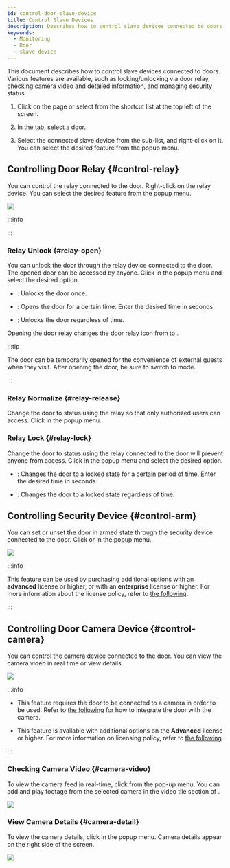 ```yaml
---
id: control-door-slave-device
title: Control Slave Devices
description: Describes how to control slave devices connected to doors.
keywords:
  - Monitoring
  - Door
  - slave device
---
```


This document describes how to control slave devices connected to doors. Various features are available, such as locking/unlocking via door relay, checking camera video and detailed information, and managing security status.

1. Click <Cmd sid='shell.header.arena' /> on the <Cmd sid='shell.header.launcher' /> page or select <Cmd sid='shell.header.arena' /> from the shortcut list at the top left of the screen.

2. In the <Cmd sid='arena.tree.door.title' /> tab, select a door.

3. Select the connected slave device from the sub-list, and right-click on it. You can select the desired feature from the popup menu.

## Controlling Door Relay {#control-relay}

You can control the relay connected to the door. Right-click on the relay device. You can select the desired feature from the popup menu.

<Image src='/img/biostarx-monitoring-door-relay-popup.png' />

:::info

<Glossary termid='relay'/>

:::

### Relay Unlock {#relay-open}

You can unlock the door through the relay device connected to the door. The opened door can be accessed by anyone. Click <Cmd sid='arena.tree.contextMenu.unlock' /> in the popup menu and select the desired option.

* <Cmd sid='arena.tree.contextMenu.unlockOnce' />: Unlocks the door once.

* <Cmd sid='arena.tree.contextMenu.unlockTimed' />: Opens the door for a certain time. Enter the desired time in seconds.

* <Cmd sid='arena.tree.contextMenu.unlockPermanent' />: Unlocks the door regardless of time.

Opening the door relay changes the door relay icon from <IcRelayLock /> to <IcRelayUnlock />.

:::tip

The door can be temporarily opened for the convenience of external guests when they visit. After opening the door, be sure to switch to <Cmd sid='arena.tree.contextMenu.normalize' /> mode.

:::

### Relay Normalize {#relay-release}

Change the door to <Cmd sid='arena.tree.contextMenu.normalize' /> status using the relay so that only authorized users can access. Click <Cmd sid='arena.tree.contextMenu.normalize' /> in the popup menu. 

### Relay Lock {#relay-lock}

Change the door to <Cmd sid='arena.tree.contextMenu.lock' /> status using the relay connected to the door will prevent anyone from access. Click <Cmd sid='arena.tree.contextMenu.lock' /> in the popup menu and select the desired option.

* <Cmd sid='arena.tree.contextMenu.unlockTimed' />: Changes the door to a locked state for a certain period of time. Enter the desired time in seconds.

* <Cmd sid='arena.tree.contextMenu.lockPermanent' />: Changes the door to a locked state regardless of time.

## Controlling Security Device {#control-arm}

You can set or unset the door in armed state through the security device connected to the door. Click <Cmd sid='arena.tree.contextMenu.arm' /> or <Cmd sid='arena.tree.contextMenu.disarm' /> in the popup menu.

<Image src='/img/biostarx-monitoring-door-arm-popup.png' className='none' />

:::info

This feature can be used by purchasing additional options with an **advanced** license or higher, or with an **enterprise** license or higher. For more information about the license policy, refer to [the following](licensing).

:::

## Controlling Door Camera Device {#control-camera}

You can control the camera device connected to the door. You can view the camera video in real time or view details.

<Image src='/img/biostarx-monitoring-door-camera-popup.png' />

:::info

* This feature requires the door to be connected to a camera in order to be used. Refer to [the following](settings-videos-rule) for how to integrate the door with the camera.

* This feature is available with additional options on the **Advanced** license or higher. For more information on licensing policy, refer to [the following](licensing#features-add-ons).

:::

### Checking Camera Video {#camera-video}

To view the camera feed in real-time, click <Cmd sid='arena.tree.contextMenu.openVideo' /> from the pop-up menu. You can add and play footage from the selected camera in the video tile section of <Cmd sid='shell.header.arena' />.

<Image src='/img/monitoring-door-camera-control-open-video.png' />

### View Camera Details {#camera-detail}

To view the camera details, click <Cmd sid='arena.tree.contextMenu.viewDetail' /> in the popup menu. Camera details appear on the right side of the screen.

<Image src='/img/biostarx-monitoring-door-camera-details.png' />

